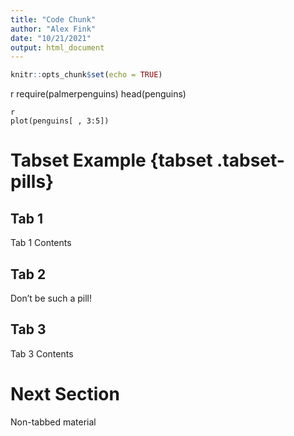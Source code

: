 ```yaml
---
title: "Code Chunk"
author: "Alex Fink"
date: "10/21/2021"
output: html_document
---
```


```r
knitr::opts_chunk$set(echo = TRUE)
```
{r load_penguin_data, echo=TRUE, echo=TRUE}
require(palmerpenguins)
head(penguins)
```
{r simple pairplot, echo=FALSE}
plot(penguins[ , 3:5])
```

# Tabset Example {tabset .tabset-pills}

## Tab 1

Tab 1 Contents 

## Tab 2

Don't be such a pill!

## Tab 3

Tab 3 Contents 

# Next Section

Non-tabbed material